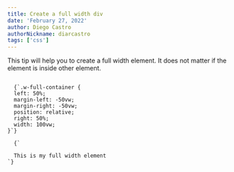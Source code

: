 ```yaml
---
title: Create a full width div
date: 'February 27, 2022'
author: Diego Castro
authorNickname: diarcastro
tags: ['css']
---
```


This tip will help you to create a full width element. It does not matter if the element is inside other element.

<Code language="css">
  {`.w-full-container {
  left: 50%;
  margin-left: -50vw;
  margin-right: -50vw;
  position: relative;
  right: 50%;
  width: 100vw;
}`}
</Code>

<Code language="xml">
  {`<section class="w-full-container">
  This is my full width element
</section>`}
</Code>
